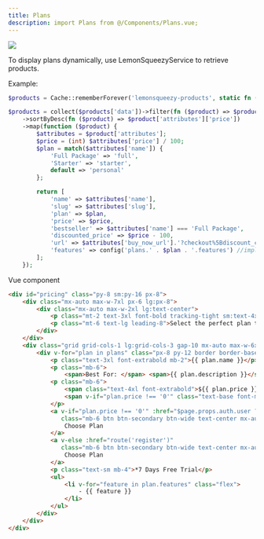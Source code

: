 ```yaml
---
title: Plans
description: import Plans from @/Components/Plans.vue;
---
```


<Frame>
    <img src="/images/components/plans.jpg" />
</Frame>

To display plans dynamically, use LemonSqueezyService to retrieve products.

Example:

```php app/Services/LemonSqueezyService.php
$products = Cache::rememberForever('lemonsqueezy-products', static fn () => app(LemonSqueezyService::class)->products());

$products = collect($products['data'])->filter(fn ($product) => $product['attributes']['status'] === 'published')
    ->sortByDesc(fn ($product) => $product['attributes']['price'])
    ->map(function ($product) {
        $attributes = $product['attributes'];
        $price = (int) $attributes['price'] / 100;
        $plan = match($attributes['name']) {
            'Full Package' => 'full',
            'Starter' => 'starter',
            default => 'personal'
        };

        return [
            'name' => $attributes['name'],
            'slug' => $attributes['slug'],
            'plan' => $plan,
            'price' => $price,
            'bestseller' => $attributes['name'] === 'Full Package',
            'discounted_price' => $price - 100,
            'url' => $attributes['buy_now_url'].'?checkout%5Bdiscount_code%5D=LAUNCH100OFF', // discount code attached to the checkout url
            'features' => config('plans.' . $plan . '.features') //implement your features per plan
        ];
    });
```

Vue component

```html resources/js/Components/Plans.vue
<div id="pricing" class="py-8 sm:py-16 px-8">
    <div class="mx-auto max-w-7xl px-6 lg:px-8">
        <div class="mx-auto max-w-2xl lg:text-center">
            <p class="mt-2 text-3xl font-bold tracking-tight sm:text-4xl">Choose Your Plan</p>
            <p class="mt-6 text-lg leading-8">Select the perfect plan that fits your social media needs. Start with our <b>7</b> days free trial and upgrade anytime to unlock more powerful features</p>
        </div>
    </div>
    <div class="grid grid-cols-1 lg:grid-cols-3 gap-10 mx-auto max-w-6xl my-8">
        <div v-for="plan in plans" class="px-8 py-12 border border-base-200 rounded-3xl shadow-xl hover:shadow-2xl cursor-pointer">
            <p class="text-3xl font-extrabold mb-2">{{ plan.name }}</p>
            <p class="mb-6">
                <span>Best For: </span> <span>{{ plan.description }}</span></p>
            <p class="mb-6">
                <span class="text-4xl font-extrabold">${{ plan.price }}</span>
                <span v-if="plan.price !== '0'" class="text-base font-medium">/{{ plan.interval }}</span>
            </p>
            <a v-if="plan.price !== '0'" :href="$page.props.auth.user ? route('stripe.subscription.checkout', {price: plan.slug}) : route('register')"
               class="mb-6 btn btn-secondary btn-wide text-center mx-auto flex">
                Choose Plan
            </a>
            <a v-else :href="route('register')"
               class="mb-6 btn btn-secondary btn-wide text-center mx-auto flex">
                Choose Plan
            </a>
            <p class="text-sm mb-4">*7 Days Free Trial</p>
            <ul>
                <li v-for="feature in plan.features" class="flex">
                    - {{ feature }}
                </li>
            </ul>
        </div>
    </div>
</div>
```
